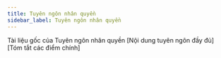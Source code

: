 ```yaml
---
title: Tuyên ngôn nhân quyền
sidebar_label: Tuyên ngôn nhân quyền
---
```



<Admonition type="info">
  Tài liệu gốc của Tuyên ngôn nhân quyền
</Admonition>

<Tabs>
  <TabItem value="fulltext" label="Văn bản đầy đủ">
    [Nội dung tuyên ngôn đầy đủ]
  </TabItem>
  <TabItem value="summary" label="Tóm tắt">
    [Tóm tắt các điểm chính]
  </TabItem>
</Tabs>